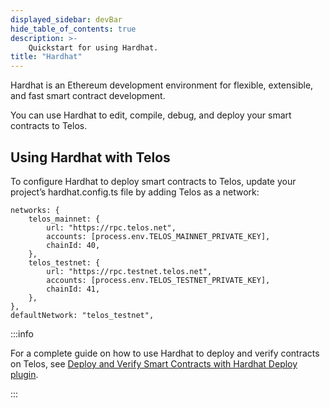 ---
displayed_sidebar: devBar
hide_table_of_contents: true
description: >-
    Quickstart for using Hardhat.
title: "Hardhat"
---

Hardhat is an Ethereum development environment for flexible, extensible, and fast smart contract development.

You can use Hardhat to edit, compile, debug, and deploy your smart contracts to Telos.

## Using Hardhat with Telos

To configure Hardhat to deploy smart contracts to Telos, update your project’s hardhat.config.ts file by adding Telos as a network:

```
networks: {
    telos_mainnet: {
        url: "https://rpc.telos.net",
        accounts: [process.env.TELOS_MAINNET_PRIVATE_KEY],
        chainId: 40,
    },
    telos_testnet: {
        url: "https://rpc.testnet.telos.net",
        accounts: [process.env.TELOS_TESTNET_PRIVATE_KEY],
        chainId: 41,
    },
},
defaultNetwork: "telos_testnet",
```

:::info

For a complete guide on how to use Hardhat to deploy and verify contracts on Telos, see [Deploy and Verify Smart Contracts with Hardhat Deploy plugin](/evm/smart-contracts/hardhat_sourcify/).

:::
